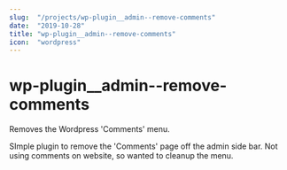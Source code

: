 ```yaml
---
slug:  "/projects/wp-plugin__admin--remove-comments"
date:  "2019-10-28"
title: "wp-plugin__admin--remove-comments"
icon:  "wordpress"
---
```


# wp-plugin__admin--remove-comments
Removes the Wordpress 'Comments' menu.

SImple plugin to remove the 'Comments' page off the admin side bar. Not using comments on website, so wanted to cleanup the menu.
